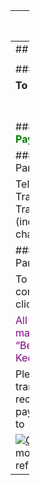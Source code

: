 
---
title: "Fees & Payment"
---
## FEES & PAYMENT\

<center>
### [**Conference Fee**]{style="color:green;"}
+:----------------------------------------:+:-----------------------:+
| Early Bird                               | RM 500                  |
|                                          |                         |
| Normal                                   | RM 600                  |
+------------------------------------------+-------------------------+

### [**Workshop Fee**]{style="color:green;"}\

**To be Update**\
\
\

### [**Mode of Payments**]{style="color:green;"}\

#### For International Participants/Presenters\

Telegraphic Transfers/Electronic Transfers ONLY (including bank charges).

#### For Local Participants/Presenters\

To pay for the conference, please click [here](https://uitmpay.uitm.edu.my/otherservices/products/AAK1/02/3363){target="_blank"}.

[All cheques must be made payable to “Bendahari UiTM Kedah”.]{style="color:purple;"}\

Please send the bank transaction slip or receipt as proof of payment by uploading to\

[![Conference Bay](images/iconfbay.png)](http://submit.confbay.com/conf/icms2025){target="_blank"}
*All monies paid are non-refunable
</center>

---